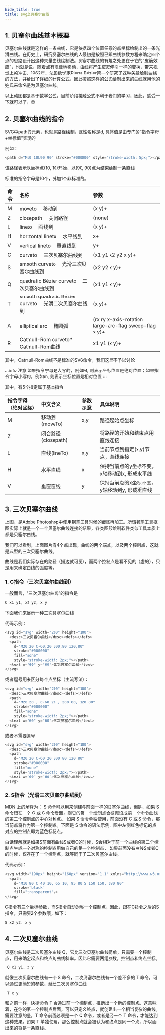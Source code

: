 ```yaml
---
hide_title: true
title: svg之贝塞尔曲线
---
```


## 1. 贝塞尔曲线基本概要

贝塞尔曲线就是这样的一条曲线，它是依据四个位置任意的点坐标绘制出的一条光滑曲线。在历史上，研究贝塞尔曲线的人最初是按照已知曲线参数方程来确定四个点的思路设计出这种矢量曲线绘制法。贝塞尔曲线的有趣之处更在于它的“皮筋效应”，也就是说，随着点有规律地移动，曲线将产生皮筋伸引一样的变换，带来视觉上的冲击。1962年，法国数学家Pierre Bézier第一个研究了这种矢量绘制曲线的方法，并给出了详细的计算公式，因此按照这样的公式绘制出来的曲线就用他的姓氏来命名是为贝塞尔曲线。

<RenderImg
  src="../../img/svg/bezier1.gif"
  text="线性贝塞尔曲线, t在[0,1]"/>
<RenderImg src="../../img/svg/bezier2.gif"
  text="二次贝塞尔曲线, t在[0,1]"/>
<RenderImg src="../../img/svg/bezier3.gif"
  text="三次贝塞尔曲线, t在[0,1]"/>
<RenderImg src="../../img/svg/bezier4.gif"
  text="四次贝塞尔曲线, t在[0,1]"/>
<RenderImg src="../../img/svg/bezier5.gif"
  text="五次贝塞尔曲线, t在[0,1]"/>

以上动图都是基于数学公式，目前阶段接触公式不利于我们的学习，因此，感受一下就可以了。😊

## 2. 贝塞尔曲线的指令

SVG中path的元素，也就是路径绘制，属性名称是d, 具体值是由专门的“指令字母+坐标值”实现的

例如：
```javascript
<path d="M10 10L90 90" stroke="#000000" style="stroke-width: 5px;"></path>
```
该路径表示以坐标点(10, 10)开始，以(90, 90)点为结束绘制一条直线


标准的指令字母是10个，外加1个非标准的。

| 命令 | 名称 | 参数 |
| :---- | :---- | :---- |
| M	| moveto  移动到	 | (x y)+ |
| Z	| closepath  关闭路径	 | (none) |
| L	| lineto  画线到	 | (x y)+ |
| H	| horizontal lineto  水平线到	 | x+ |
| V	| vertical lineto  垂直线到	 | y+ |
| C	| curveto  三次贝塞尔曲线到	 | (x1 y1 x2 y2 x y)+ |
| S	| smooth curveto  光滑三次贝塞尔曲线到	 | (x2 y2 x y)+ |
| Q	| quadratic Bézier curveto  二次贝塞尔曲线到	 | (x1 y1 x y)+ |
| T	| smooth quadratic Bézier curveto  光滑二次贝塞尔曲线到	 | (x y)+ |
| A	| elliptical arc  椭圆弧	 | (rx ry x-axis-rotation large-arc-flag sweep-flag x y)+ |
| R	| Catmull-Rom curveto*  Catmull-Rom曲线	 | x1 y1 (x y)+ |

其中，Catmull-Rom曲线不是标准的SVG命令，我们这里不予以讨论

:::info 注意
如果指令字母是大写的，例如M, 则表示坐标位置是绝对位置；如果指令字母小写的，例如m, 则表示坐标位置是相对位置
:::

其中，有5个指定属于基本指令

| 指令字母（绝对坐标）| 中文含义 | 参数示意 | 具体说明 |
|:---- | :---- |:---- | :---- |
| M	| 移动到(moveTo) |	x,y	| 路径起始点坐标 |
| Z	| 闭合路径(closepath) |	| 将路径的开始和结束点用直线连接 |
| L	| 直线(lineTo) | x,y	| 当前节点到指定(x,y)节点，直线连接 |
| H	| 水平直线 |x	| 保持当前点的y坐标不变，x轴移动到x, 形成水平线 |
| V	| 垂直直线 |y	| 保持当前点的x坐标不变，y轴移动到y, 形成垂直线 |


## 3. 三次贝塞尔曲线
<RenderImg
  width="600px"
  src="../../img/svg/bezier3-example.png"/>

上图，是Adobe Photoshop中使用钢笔工具时候的截图再加工。所谓钢笔工具抠图实际上就是一个一个贝塞尔曲线连接的结果，各类图形绘制软件类似工具本质上都是贝塞尔曲线。

我们可以看到，上面图片有4个点出现，曲线的两个端点，以及两个控制点，这就是典型的三次贝塞尔曲线。

曲线是我们实际存在的路径（描边就可见），而两个控制点是看不见的（虚的），只是用来确定曲线的弧度等。

### 1. C指令（三次贝塞尔曲线到）

一般而言，“三次贝塞尔曲线”的指令是
```javascript
C x1 y1, x2 y2, x y 
```

下面我们来展示一种三次贝塞尔曲线

<RenderBezier3/>

代码示例：
```javascript
<svg id="svg" width="200" height="100">
  <desc>三次贝塞尔曲线</desc><defs></defs>
  <path
    d="M20,20 C-60,20 200,80 120,80"
    stroke="#000000"
    fill="none"
    style="stroke-width: 2px;"></path>
  <text x="60" y="60">三次贝塞尔曲线</text>
</svg>
```

或者逗号用来区分每个点坐标（主流写法）：
```javascript
<svg id="svg" width="200" height="100">
  <desc>三次贝塞尔曲线</desc><defs></defs>
  <path
    d="M20 20 , C-60 20 , 200 80, 120 80"
    stroke="#000000"
    fill="none"
    style="stroke-width: 2px;"></path>
  <text x="60" y="60">三次贝塞尔曲线</text>
</svg>
```
或者不需要逗号
```javascript
<svg id="svg" width="200" height="100">
  <desc>三次贝塞尔曲线</desc><defs></defs>
  <path
    d="M20 20 C-60 20 200 80 120 80"
    stroke="#000000"
    fill="none"
    style="stroke-width: 2px;"></path>
  <text x="60" y="60">三次贝塞尔曲线</text>
</svg>
```

### 2. S指令（光滑三次贝塞尔曲线到）

[MDN](https://developer.mozilla.org/zh-CN/docs/Web/SVG/Tutorial/Paths) 上的解释为：
S 命令可以用来创建与前面一样的贝塞尔曲线，但是，如果 S 命令跟在一个 C 或 S 命令后面，则它的第一个控制点会被假设成前一个命令曲线的第二个控制点的中心对称点。
如果 S 命令单独使用，前面没有 C 或 S 命令，那当前点将作为第一个控制点。下面是 S 命令的语法示例，图中左侧红色标记的点对应的控制点即为蓝色标记点。

白话理解就是如果S前面有曲线S或者C的时候，S会相对于前一个曲线的第二个控制点生成一个对称的控制点用做自己的第一个控制点，
如果前面没有曲线S或者C的时候，仅存在了一个控制点，就等同于了二次贝塞尔曲线。

<RenderImg
  src="../../img/svg/bezier3-sc.png"/>

代码示例：
```javascript
<svg width="190px" height="160px" version="1.1" xmlns="http://www.w3.org/2000/svg">
  <path
    d="M10 80 C 40 10, 65 10, 95 80 S 150 150, 180 80"
    stroke="black"
    fill="transparent"/>
</svg>
```
C指令有三个坐标参数，而S指令自动对称一个控制点，因此，跟在C指令之后的S指令，只需要2个参数哦，如下：

```javascript
S x2 y2, x y
```

## 4. 二次贝塞尔曲线
<RenderImg
  src="../../img/svg/bezier2.png"/>

贝塞尔曲线是二次贝塞尔曲线 Q，它比三次贝塞尔曲线简单，只需要一个控制点，用来确定起点和终点的曲线斜率。因此它需要两组参数，控制点和终点坐标。
```javascript
 Q x1 y1, x y
```


就像三次贝塞尔曲线有一个 S 命令，二次贝塞尔曲线有一个差不多的 T 命令，可以通过更简短的参数，延长二次贝塞尔曲线
```javascript
 T x y
```
<RenderImg
  src="../../img/svg/bezier2-qt.png"/>

和之前一样，快捷命令 T 会通过前一个控制点，推断出一个新的控制点。这意味着，在你的第一个控制点后面，可以只定义终点，就创建出一个相当复杂的曲线。
需要注意的是，T 命令前面必须是一个 Q 命令，或者是另一个 T 命令，才能达到这种效果。如果 T 单独使用，那么控制点就会被认为和终点是同一个点，所以画出来的将是一条直线。
